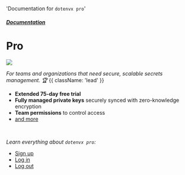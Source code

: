   'Documentation for `dotenvx pro`'

##### [Documentation](/docs)
# Pro

![](https://dotenvx.com/pro-banner.png)

*For teams and organizations that need secure, scalable secrets management. 🏆* {{ className: 'lead' }}

* **Extended 75-day free trial**
* **Fully managed private keys** securely synced with zero-knowledge encryption
* **Team permissions** to control access
* [and more](https://dotenvx.com/pricing/)

&nbsp;

*Learn everything about `dotenvx pro`:*

* [Sign up](/docs/pro/signup)
* [Log in](/docs/pro/login)
* [Log out](/docs/pro/logout)
